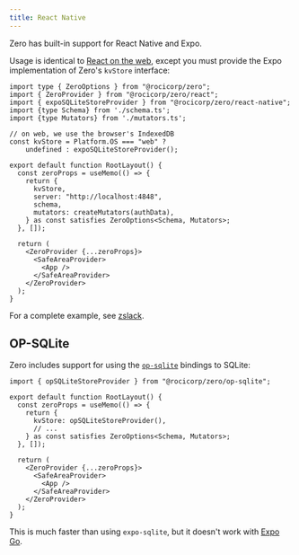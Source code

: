 ```yaml
---
title: React Native
---
```


Zero has built-in support for React Native and Expo.

Usage is identical to [React on the web](./react), except you must provide
the Expo implementation of Zero's `kvStore` interface:

```tsx
import type { ZeroOptions } from "@rocicorp/zero";
import { ZeroProvider } from "@rocicorp/zero/react";
import { expoSQLiteStoreProvider } from "@rocicorp/zero/react-native";
import {type Schema} from './schema.ts';
import {type Mutators} from './mutators.ts';

// on web, we use the browser's IndexedDB
const kvStore = Platform.OS === "web" ?
    undefined : expoSQLiteStoreProvider();

export default function RootLayout() {
  const zeroProps = useMemo(() => {
    return {
      kvStore,
      server: "http://localhost:4848",
      schema,
      mutators: createMutators(authData),
    } as const satisfies ZeroOptions<Schema, Mutators>;
  }, []);

  return (
    <ZeroProvider {...zeroProps}>
      <SafeAreaProvider>
        <App />
      </SafeAreaProvider>
    </ZeroProvider>
  );
}
```

For a complete example, see [zslack](./samples#zslack).

## OP-SQLite

Zero includes support for using the [`op-sqlite`](https://github.com/OP-Engineering/op-sqlite) bindings to SQLite:

```tsx
import { opSQLiteStoreProvider } from "@rocicorp/zero/op-sqlite";

export default function RootLayout() {
  const zeroProps = useMemo(() => {
    return {
      kvStore: opSQLiteStoreProvider(),
      // ...
    } as const satisfies ZeroOptions<Schema, Mutators>;
  }, []);

  return (
    <ZeroProvider {...zeroProps}>
      <SafeAreaProvider>
        <App />
      </SafeAreaProvider>
    </ZeroProvider>
  );
}
```

This is much faster than using `expo-sqlite`, but it doesn't work with [Expo Go](https://expo.dev/go).
